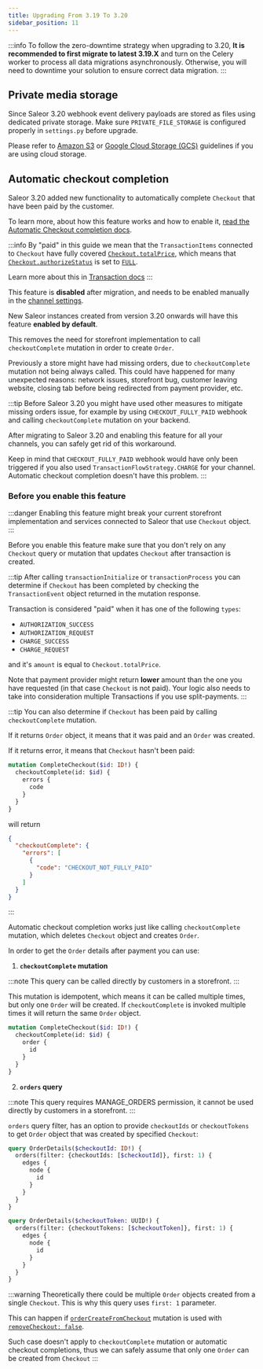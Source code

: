 ```yaml
---
title: Upgrading From 3.19 To 3.20
sidebar_position: 11
---
```


:::info
To follow the zero-downtime strategy when upgrading to 3.20, **It is recommended to first migrate to latest 3.19.X** and turn on the Celery worker to process all data migrations asynchronously.
Otherwise, you will need to downtime your solution to ensure correct data migration.
:::

## Private media storage

Since Saleor 3.20 webhook event delivery payloads are stored as files using dedicated private storage.
Make sure `PRIVATE_FILE_STORAGE` is configured properly in `settings.py` before upgrade. 

Please refer to [Amazon S3](../setup/media-s3) or [Google Cloud Storage (GCS)](../setup/media-gcs) guidelines if you are using cloud storage.

## Automatic checkout completion

Saleor 3.20 added new functionality to automatically complete `Checkout` that have been paid by the customer.

To learn more, about how this feature works and how to enable it, [read the Automatic Checkout completion docs](/developer/payments/transactions.mdx#automatic-checkout-completion).

:::info
By "paid" in this guide we mean that the `TransactionItems` connected to `Checkout` have fully covered [`Checkout.totalPrice`](/api-reference/checkout/objects/checkout.mdx#checkouttotalpricetaxedmoney---), which means that [`Checkout.authorizeStatus`](/api-reference/checkout/objects/checkout.mdx#checkoutauthorizestatuscheckoutauthorizestatusenum---) is set to [`FULL`](/api-reference/checkout/enums/checkout-authorize-status-enum.mdx).

Learn more about this in [Transaction docs](/developer/payments/transactions.mdx#automatic-checkout-completion)
:::

This feature is **disabled** after migration, and needs to be enabled manually in the [channel settings](/developer/channels/configuration.mdx#settings).

New Saleor instances created from version 3.20 onwards will have this feature **enabled by default**.

This removes the need for storefront implementation to call `checkoutComplete` mutation in order to create `Order`.

Previously a store might have had missing orders, due to `checkoutComplete` mutation not being always called. This could have happened for many unexpected reasons: network issues, storefront bug, customer leaving website, closing tab before being redirected from payment provider, etc.

:::tip
Before Saleor 3.20 you might have used other measures to mitigate missing orders issue, for example by using `CHECKOUT_FULLY_PAID` webhook and calling `checkoutComplete` mutation on your backend.

After migrating to Saleor 3.20 and enabling this feature for all your channels, you can safely get rid of this workaround.

Keep in mind that `CHECKOUT_FULLY_PAID` webhook would have only been triggered if you also used `TransactionFlowStrategy.CHARGE` for your channel. Automatic checkout completion doesn't have this problem.
:::


### Before you enable this feature


:::danger
Enabling this feature might break your current storefront implementation and services connected to Saleor that use `Checkout` object.
:::

Before you enable this feature make sure that you don't rely on any `Checkout` query or mutation that updates `Checkout` after transaction is created.

:::tip
After calling `transactionInitialize` or `transactionProcess` you can determine if `Checkout` has been completed by checking the `TransactionEvent` object returned in the mutation response.

Transaction is considered "paid" when it has one of the following `types`:

- `AUTHORIZATION_SUCCESS`
- `AUTHORIZATION_REQUEST`
- `CHARGE_SUCCESS`
- `CHARGE_REQUEST`

and it's `amount` is equal to `Checkout.totalPrice`.

Note that payment provider might return **lower** amount than the one you have requested (in that case `Checkout` is not paid). Your logic also needs to take into consideration multiple Transactions if you use split-payments.
:::

:::tip
You can also determine if `Checkout` has been paid by calling `checkoutComplete` mutation.

If it returns `Order` object, it means that it was paid and an `Order` was created.

If it returns error, it means that `Checkout` hasn't been paid:

```graphql
mutation CompleteCheckout($id: ID!) {
  checkoutComplete(id: $id) {
    errors {
      code
    }
  }
}
```

will return

```json
{
  "checkoutComplete": {
    "errors": [
      {
        "code": "CHECKOUT_NOT_FULLY_PAID"
      }
    ]
  }
}
```
:::

Automatic checkout completion works just like calling `checkoutComplete` mutation, which deletes `Checkout` object and creates `Order`.

In order to get the `Order` details after payment you can use:

1. **`checkoutComplete` mutation**

:::note
This query can be called directly by customers in a storefront.
:::

This mutation is idempotent, which means it can be called multiple times, but only one `Order` will be created. If `checkoutComplete` is invoked multiple times it will return the same `Order` object.

```graphql
mutation CompleteCheckout($id: ID!) {
  checkoutComplete(id: $id) {
    order {
      id
    }
  }
}
```

2. **`orders` query**

:::note
This query requires <span class="badge badge--danger">MANAGE_ORDERS</span> permission, it cannot be used directly by customers in a storefront.
:::

`orders` query filter, has an option to provide `checkoutIds` or `checkoutTokens` to get `Order` object that was created by specified `Checkout`:

```graphql
query OrderDetails($checkoutId: ID!) {
  orders(filter: {checkoutIds: [$checkoutId]}, first: 1) {
    edges {
      node {
        id
      }
    }
  }
}
```

```graphql
query OrderDetails($checkoutToken: UUID!) {
  orders(filter: {checkoutTokens: [$checkoutToken]}, first: 1) {
    edges {
      node {
        id
      }
    }
  }
}
```

:::warning
Theoretically there could be multiple `Order` objects created from a single `Checkout`. This is why this query uses `first: 1` parameter.

This can happen if [`orderCreateFromCheckout`](/api-reference/orders/mutations/order-create-from-checkout.mdx) mutation is used with [`removeCheckout: false`](/api-reference/orders/mutations/order-create-from-checkout.mdx#ordercreatefromcheckoutremovecheckoutboolean--).

Such case doesn't apply to `checkoutComplete` mutation or automatic checkout completions, thus we can safely assume that only one `Order` can be created from `Checkout`
:::
